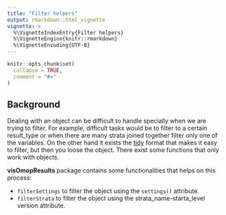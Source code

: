```yaml
---
title: "Filter helpers"
output: rmarkdown::html_vignette
vignette: >
  %\VignetteIndexEntry{Filter helpers}
  %\VignetteEngine{knitr::rmarkdown}
  %\VignetteEncoding{UTF-8}
---
```


```r
knitr::opts_chunk$set(
  collapse = TRUE,
  comment = "#>"
)
```

## Background

Dealing with an *<summarised_result>* object can be difficult to handle specially when we are trying to filter. For example, difficult tasks would be to filter to a certain result_type or when there are many strata joined together filter only one of the variables. On the other hand it exists the [tidy](https://darwin-eu.github.io/visOmopResults/articles/tidy.html) format that makes it easy to filter, but then you loose the *<summarised_result>* object. There exist some functions that only work with *<summarised_result>* objects.

**visOmopResults** package contains some functionalities that helps on this process:

- `filterSettings` to filter the *<summarised_result>* object using the `settings()` attribute.
- `filterStrata` to filter the *<summarised_result>* object using the strata_name-starta_level version   attribute.

